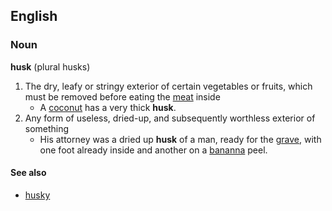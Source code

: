 == English ==
=== Noun ===
'''husk''' (plural husks)
# The dry, leafy or stringy exterior of certain vegetables or fruits, which must be removed before eating the [[meat]] inside
#* A [[:w:coconut|coconut]] has a very thick '''husk'''.
# Any form of useless, dried-up, and subsequently worthless exterior of something
#* His attorney was a dried up '''husk''' of a man, ready for the [[grave]], with one foot already inside and another on a [[bananna]] peel.
==== See also ====
*[[husky]]